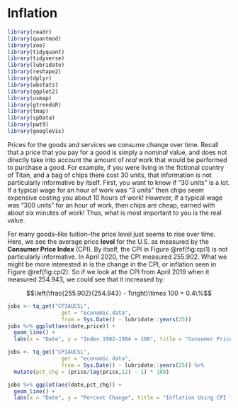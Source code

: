 # Inflation {#inflation}

```r
library(readr)
library(quantmod)
library(zoo)
library(tidyquant)
library(tidyverse)
library(lubridate)
library(reshape2)
library(dplyr)
library(wbstats)
library(ggplot2)
library(usmap)
library(gtrendsR)
library(tmap)
library(spData)
library(pwt9)
library(googleVis)


```

Prices for the goods and services we consume change over time. Recall that a price that you pay for a good is simply a *nominal* value, and does not directly take into account the amount of *real* work that would be performed to purchase a good. For example, if you were living in the fictional country of Titan, and a bag of chips there cost 30 units, that information is not particularly informative by itself. First, you want to know if "30 units" is a lot. If a typical wage for an hour of work was "3 units" then chips seem expensive costing you about 10 hours of work! However, if a typical wage was "300 units" for an hour of work, then chips are cheap, earned with about six minutes of work! Thus, what is most important to you is the real value.

For many goods--like tuition--the price level just seems to rise over time. Here, we see the average price **level** for the U.S. as measured by the **Consumer Price Index** (CPI). By itself, the CPI in Figure \@ref(fig:cpi1) is not particularly informative. In April 2020, the CPI measured 255.902. What we might be more interested in is the change in the CPI, or inflation seen in Figure \@ref(fig:cpi2). So if we look at the CPI from April 2019 when it measured 254.943, we could see that it increased by:

$$\left(\frac{255.902}{254.943} - 1\right)\times 100 = 0.4\%$$

```r
jobs <- tq_get("CPIAUCSL", 
                 get = "economic.data",
                 from = Sys.Date() - lubridate::years(25))
jobs %>% ggplot(aes(date,price)) + 
  geom_line() + 
  labs(x = "Date", y = "Index 1982-1984 = 100", title = "Consumer Price Index for All Urban Consumers: All Items in U.S. City Average", color = "Series")
```

```r
jobs <- tq_get("CPIAUCSL", 
                 get = "economic.data",
                 from = Sys.Date() - lubridate::years(25)) %>% 
  mutate(pct_chg = (price/lag(price,12) - 1) * 100)

jobs %>% ggplot(aes(date,pct_chg)) + 
  geom_line() + 
  labs(x = "Date", y = "Percent Change", title = "Inflation Using CPI for All Urban Consumers: Year-Over-Year Percent Change", color = "Series")
```